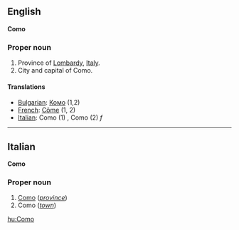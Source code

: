 ==English==
'''Como'''

===Proper noun===

#Province of [[Lombardy]], [[Italy]].
#City and capital of Como.

====Translations====

*[[Bulgarian]]: [[Комо]] (1,2)
*[[French]]: [[Côme]] (1, 2)
*[[Italian]]: Como (1) '' '', Como (2) ''f''

----

==Italian==
'''Como'''

===Proper noun===

#[[w:it:Como|Como]] (''[[province]]'')
#Como (''[[town]]'')

[[hu:Como]]